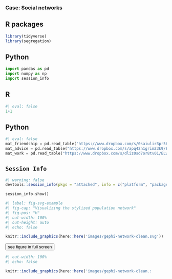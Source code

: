 


### Case: Social networks

::: {.panel-tabset}

## <i class="fa-brands fa-r-project" style="color: #276DC3;"></i> R packages

```r
library(tidyverse)
library(segregation)
```

## <i class="fa-brands fa-python" style="color: #3776AB;"></i> Python 

```python
import pandas as pd
import numpy as np
import session_info
```

:::

::: {.panel-tabset}

## <i class="fa-brands fa-r-project" style="color: #276DC3;"></i> R

```r
#| eval: false
1+1
```

## <i class="fa-brands fa-python" style="color: #3776AB;"></i> Python

```python
#| eval: false
mat_friendship = pd.read_table("https://www.dropbox.com/s/0saiulir3pr566k/ELfriend.dat?dl=1", delim_whitespace=True, header=None) 
mat_advice = pd.read_table("https://www.dropbox.com/s/apq42n1grim23k9/ELadv.dat?dl=1", delim_whitespace=True, header=None) 
mat_work = pd.read_table("https://www.dropbox.com/s/dliz0sd7or8tv01/ELwork.dat?dl=1", delim_whitespace=True, header=None)
```

## <i class="fa-solid fa-gears"></i> `Session Info`

```r
#| warning: false
devtools::session_info(pkgs = "attached", info = c("platform", "packages"))
```

```python
session_info.show()
```

:::

```r
#| label: fig-svg-example
#| fig-cap: "Visualizing the stylized population network"
#| fig-pos: "H"
#| out-width: 100%  
#| out-height: auto
#| echo: false

knitr::include_graphics(here::here('images/gephi-network-clean.svg'))
```

<button type="button" class="btn btn-primary" data-bs-toggle="modal" data-bs-target="#exampleModal">see figure in full screen</button>

<div class="modal fade" id="exampleModal" tabindex="-1"><div class="modal-dialog modal-dialog-centered p-8" style="max-width: 90%"><div class="modal-content">

```r
#| out-width: 100%  
#| echo: false

knitr::include_graphics(here::here('images/gephi-network-clean.svg'))
```

</div></div></div>